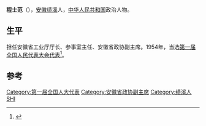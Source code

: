 {{Infobox Officeholder
|姓名=程士範
|圖像=File:程士範.jpg
|圖像大小=200px
|圖像說明=  
| 字       = 
| 號       = 
| 別名     = 
| 出生名   = 
| 出生日期 = ？年？月？日
| 出生地點 = 
| 逝世日期 = ？年？月？日 
| 逝世地點 = 
| 死因     = 
| 墓地     = 
| 墓地座標 = 
| 籍貫     = 
| 政黨     = 
| 其他政黨 = 
| parents    = 
| 伴侶     = 
| relatives  =  
| children  =  
| 母校     = 
| 著作     = 
| 簽名     = 
| 腳註     = 
| past     = 
}}
'''程士范'''（{{bd|1892年||1960年}}），[[安徽|安徽]][[绩溪|绩溪]]人，[[中华人民共和国|中华人民共和国]]政治人物。

==生平==
担任安徽省工业厅厅长、参事室主任、安徽省政协副主席。1954年，当选[[第一届全国人民代表大会代表名单|第一届全国人民代表大会代表]]<ref>{{cite book|author=全国人民代表大会常务委员会办公厅|title=中华人民共和国第一届全国人民代表大会代表名单|year=1955年|publisher=全国人民代表大会常务委员会办公厅|url=http://book.ucdrs.superlib.net/views/specific/2929/bookDetail.jsp?dxNumber=000005772167&d=546843D0AE2464CD1C95896344A85614&fenlei=04070402|access-date=2015-01-25|archive-date=2019-01-24|archive-url=https://web.archive.org/web/20190124105450/http://book.ucdrs.superlib.net/views/specific/2929/bookDetail.jsp?dxNumber=000005772167&d=546843D0AE2464CD1C95896344A85614&fenlei=04070402|dead-url=no}}</ref>。

==参考==
{{reflist}}
{{中国政治人物小作品}}
{{DEFAULTSORT:C}}
[[Category:第一届全国人大代表|Category:第一届全国人大代表]]
[[Category:安徽省政协副主席|Category:安徽省政协副主席]]
[[Category:绩溪人|Category:绩溪人]]
[[Category:程姓|SHI]]